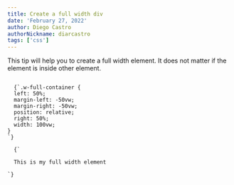 ```yaml
---
title: Create a full width div
date: 'February 27, 2022'
author: Diego Castro
authorNickname: diarcastro
tags: ['css']
---
```


This tip will help you to create a full width element. It does not matter if the element is inside other element.

<Code language="css">
  {`.w-full-container {
  left: 50%;
  margin-left: -50vw;
  margin-right: -50vw;
  position: relative;
  right: 50%;
  width: 100vw;
}
`}
</Code>

<Code language="xml">
  {`<section class="w-full-container">
  This is my full width element
</section>
`}
</Code>
